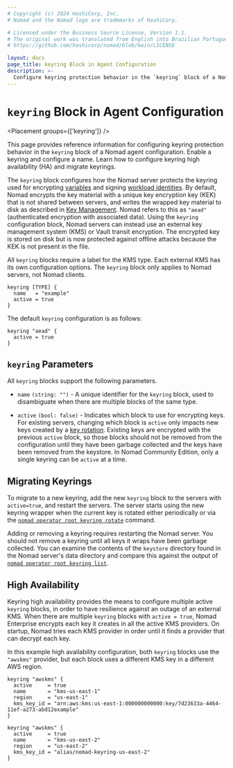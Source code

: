 ```yaml
---
# Copyright (c) 2024 HashiCorp, Inc.
# Nomad and the Nomad logo are trademarks of HashiCorp.

# Licensed under the Business Source License, Version 1.1.
# The original work was translated from English into Brazilian Portuguese.
# https://github.com/hashicorp/nomad/blob/main/LICENSE

layout: docs
page_title: keyring Block in Agent Configuration
description: >-
  Configure keyring protection behavior in the `keyring` block of a Nomad agent configuration. Enable a keyring and configure a name. Learn how to configure keyring high availability (HA) and migrate keyrings.
---
```


# `keyring` Block in Agent Configuration

<Placement groups={['keyring']} />

This page provides reference information for configuring keyring protection
behavior in the `keyring` block of a Nomad agent configuration. Enable a keyring
and configure a name. Learn how to configure keyring high availability (HA) and
migrate keyrings.

The `keyring` block configures how the Nomad server protects the keyring used
for encrypting [variables][] and signing [workload identities][]. By default,
Nomad encrypts the key material with a unique key encryption key (KEK) that is
not shared between servers, and writes the wrapped key material to disk as
described in [Key Management][]. Nomad refers to this as `"aead"` (authenticated
encryption with associated data). Using the `keyring` configuration block, Nomad
servers can instead use an external key management system (KMS) or Vault transit
encryption. The encrypted key is stored on disk but is now protected against
offline attacks because the KEK is not present in the file.

All `keyring` blocks require a label for the KMS type. Each external KMS has its
own configuration options. The `keyring` block only applies to Nomad servers,
not Nomad clients.

```hcl
keyring [TYPE] {
  name   = "example"
  active = true
}
```

The default `keyring` configuration is as follows:

```hcl
keyring "aead" {
  active = true
}
```

## `keyring` Parameters

All `keyring` blocks support the following parameters.

- `name` `(string: "")` - A unique identifier for the `keyring` block, used to
  disambiguate when there are multiple blocks of the same type.

- `active` `(bool: false)` - Indicates which block to use for encrypting
  keys. For existing servers, changing which block is `active` only impacts new
  keys created by a [key rotation][]. Existing keys are encrypted with the
  previous `active` block, so those blocks should not be removed from the
  configuration until they have been garbage collected and the keys have been
  removed from the keystore. In Nomad Community Edition, only a single keyring
  can be `active` at a time.

## Migrating Keyrings

To migrate to a new keyring, add the new `keyring` block to the servers with
`active=true`, and restart the servers. The server starts using the new keyring
wrapper when the current key is rotated either periodically or via the [`nomad
operator root keyring rotate`][keyring_rotate_cmd] command.

Adding or removing a keyring requires restarting the Nomad server. You should
not remove a keyring until all keys it wraps have been garbage collected. You
can examine the contents of the `keystore` directory found in the Nomad server's
data directory and compare this against the output of [`nomad operator root
keyring list`][keyring_list_cmd].

## High Availability

<EnterpriseAlert product="nomad"/>

Keyring high availability provides the means to configure multiple active
`keyring` blocks, in order to have resilience against an outage of an external
KMS. When there are multiple `keyring` blocks with `active = true`, Nomad
Enterprise encrypts each key it creates in all the active KMS providers. On
startup, Nomad tries each KMS provider in order until it finds a provider that
can decrypt each key.

In this example high availability configuration, both `keyring` blocks use the
`"awskms"` provider, but each block uses a different KMS key in a different AWS
region.

```hcl
keyring "awskms" {
  active     = true
  name       = "kms-us-east-1"
  region     = "us-east-1"
  kms_key_id = "arn:aws:kms:us-east-1:000000000000:key/7d23633a-4464-11ef-a273-abd12example"
}

keyring "awskms" {
  active     = true
  name       = "kms-us-east-2"
  region     = "us-east-2"
  kms_key_id = "alias/nomad-keyring-us-east-2"
}
```

[variables]: /nomad/docs/concepts/variables
[workload identities]: /nomad/docs/concepts/workload-identity
[Key Management]: /nomad/docs/operations/key-management
[key rotation]: /nomad/docs/operations/key-management#key-rotation
[keyring_rotate_cmd]: /nomad/docs/commands/operator/root/keyring-rotate
[keyring_list_cmd]: /nomad/docs/commands/operator/root/keyring-list
